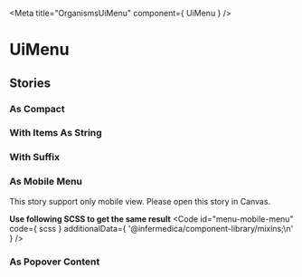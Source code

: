 
<Meta
  title="OrganismsUiMenu"
  component={ UiMenu }
/>

# UiMenu
<Primary />
<ArgsTable />

## Stories
### As Compact
<Canvas>
  <Story id="organisms-menu--as-compact"/>
</Canvas>

### With Items As String
<Canvas>
  <Story id="organisms-menu--with-items-as-string"/>
</Canvas>

### With Suffix
<Canvas>
  <Story id="organisms-menu--with-suffix"/>
</Canvas>

### As Mobile Menu
This story support only mobile view. Please open this story in Canvas.

<Canvas>
  <Story id="organisms-menu--as-mobile-menu"/>
</Canvas>

**Use following SCSS to get the same result**
<Code
  id="menu-mobile-menu"
  code={ scss }
  additionalData={ '@infermedica/component-library/mixins;\n' }
/>

### As Popover Content
<Canvas>
  <Story id="organisms-menu--as-popover-content"/>
</Canvas>
